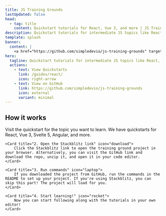 ```yaml
---
title: JS Training Grounds
lastUpdated: false
head:
  - tag: title
    content: Quickstart tutorials for React, Vue 3, and more | JS Training Grounds
description: Quickstart tutorials for intermediate JS topics like React, Vue 3, Svelte 5, Angular, and more.
template: splash
banner:
  content: |
    <a href="https://github.com/simpledevio/js-training-grounds" target="_blank">Star ⭐️ this project on GitHub!</a>
hero:
  tagline: Quickstart tutorials for intermediate JS topics like React, Vue 3, Svelte 5, Angular, and more.
  actions:
    - text: View Quickstarts
      link: /guides/react/
      icon: right-arrow
    - text: View on GitHub
      link: https://github.com/simpledevio/js-training-grounds
      icon: external
      variant: minimal
---
```



<CardGrid>
  <LinkCard title="React Quickstart" href="/guides/react/" description="Learn about JSX, props, state, and more." />
  <LinkCard title="Vue 3 Quickstart" href="/guides/vue-3/" description="Learn about components and the Composition API." />
  <LinkCard title="Svelte 5 Quickstart" href="/guides/svelte-5/" description="Learn about components and runes." />
  <LinkCard title="Angular Quickstart" href="/guides/angular/" description="Learn about components and signals." />
  <LinkCard title="Markdown Quickstart" href="/guides/markdown/" description="Learn how to write Markdown." />
  <LinkCard title="Contributing Guide" href="/guides/contributing-guide/" description="Learn how to contribute to this project." />
</CardGrid>

## How it works

<CardGrid>
	<Card title="1. Open the quickstart" icon="open-book">
		Visit the quickstart for the topic you want to learn. We have quickstarts for React, Vue 3, Svelte 5, Angular, and more.
	</Card>

	<Card title="2. Open the Stackblitz link" icon="download">
		Click the Stackblitz link to open the training ground project in your browser. Alternatively, you can visit the GitHub link and download the repo, unzip it, and open it in your code editor.
	</Card>

	<Card title="3. Run commands" icon="laptop">
		If you downloaded the project from GitHub, run the commands in the README to set up your project. If you're using Stackblitz, you can skip this part! The project will load for you.
	</Card>

	<Card title="4. Start learning!" icon="rocket">
		Now you can start following along with the tutorials in your own editor!
	</Card>
</CardGrid>
